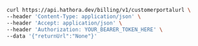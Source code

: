 ```bash Example Request
curl https://api.hathora.dev/billing/v1/customerportalurl \
--header 'Content-Type: application/json' \
--header 'Accept: application/json' \
--header 'Authorization: YOUR_BEARER_TOKEN_HERE' \
--data '{"returnUrl":"None"}'
```
